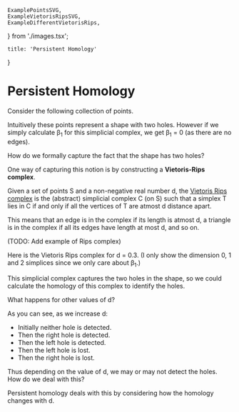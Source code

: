     ExamplePointsSVG,
    ExampleVietorisRipsSVG,
    ExampleDifferentVietorisRips,
} from './images.tsx';

    title: 'Persistent Homology'
}

# Persistent Homology

Consider the following collection of points.

<ExamplePointsSVG/>

Intuitively these points represent a shape with two holes.
However if we simply calculate β<sub>1</sub> for this simplicial complex,
we get β<sub>1</sub> = 0 (as there are no edges).

How do we formally capture the fact that the shape has two holes?

One way of capturing this notion is by constructing a **Vietoris-Rips complex**.

Given a set of points S and a non-negative real number d,
the [Vietoris Rips complex](https://en.wikipedia.org/wiki/Vietoris%E2%80%93Rips_complex) is the (abstract) simplicial complex C
(on S) such that a simplex T lies in C if and only if all the vertices of T are atmost d distance apart.

This means that an edge is in the complex if its length is atmost d, a triangle is in the complex
if all its edges have length at most d, and so on.

(TODO: Add example of Rips complex)

Here is the Vietoris Rips complex for d = 0.3.
<ExampleVietorisRipsSVG d={0.3}/>
(I only show the dimension 0, 1 and 2 simplices since we only care about β<sub>1</sub>.)

This simplicial complex captures the two holes in the shape, so we could calculate the homology of this complex
to identify the holes.

What happens for other values of d?

<ExampleDifferentVietorisRips/>

As you can see, as we increase d:
- Initially neither hole is detected.
- Then the right hole is detected.
- Then the left hole is detected.
- Then the left hole is lost.
- Then the right hole is lost.

Thus depending on the value of d, we may or may not detect the holes. How do we deal with this?

Persistent homology deals with this by considering how the homology changes with d.